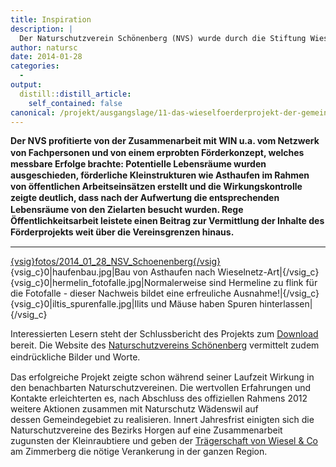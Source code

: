 ```yaml
---
title: Inspiration
description: |
  Der Naturschutzverein Schönenberg (NVS) wurde durch die Stiftung Wieselnetz (WIN) auf die Thematik der Kleinraubtiere aufmerksam und realisierte mit deren Unterstützung von 2009-2012 ein Wieselprojekt auf ihrem Gemeindegebiet. Die Projektierung erfolgte so überzeugend, dass innert kurzer Frist die nötigen finanziellen Mittel zur Realisierung des Projekts von privaten wie öffentlichen Geldgebern gesprochen wurden.
author: natursc
date: 2014-01-28
categories:
  - 
output:
  distill::distill_article:
    self_contained: false
canonical: /projekt/ausgangslage/11-das-wieselfoerderprojekt-der-gemeinde-schoenenberg-2009-2012
---
```



**<span style="line-height: 1.3em;">Der NVS profitierte von der
Zusammenarbeit mit WIN u.a. vom Netzwerk von Fachpersonen und von einem
erprobten Förderkonzept, welches messbare Erfolge brachte: Potentielle
Lebensräume wurden ausgeschieden, förderliche Kleinstrukturen wie
Asthaufen im Rahmen von öffentlichen Arbeitseinsätzen erstellt und die
Wirkungskontrolle zeigte deutlich, dass nach der Aufwertung die
entsprechenden Lebensräume von den Zielarten besucht wurden. Rege
Öffentlichkeitsarbeit leistete einen Beitrag zur Vermittlung der Inhalte
des Förderprojekts weit über die Vereinsgrenzen hinaus.</span>**

------------------------------------------------------------------------

[{vsig}fotos/2014\_01\_28\_NSV\_Schoenenberg{/vsig}](http://www.nv-schoenenberg.ch/joomla/index.php)  
{vsig\_c}0|haufenbau.jpg|Bau von Asthaufen nach
Wieselnetz-Art|{/vsig\_c}  
{vsig\_c}0|hermelin\_fotofalle.jpg|Normalerweise sind Hermeline zu flink
für die Fotofalle - dieser Nachweis bildet eine erfreuliche
Ausnahme!|{/vsig\_c}{vsig\_c}0|iltis\_spurenfalle.jpg|Ilits und Mäuse
haben Spuren hinterlassen|{/vsig\_c}

<span style="line-height: 1.3em;">Interessierten Lesern steht der
Schlussbericht des Projekts zum
</span>[Download](images/dokumente/Schlussbericht_Schoenenberg.pdf)<span
style="line-height: 1.3em;"> bereit. Die Website des
</span>[Naturschutzvereins
Schönenberg](http://www.nv-schoenenberg.ch/)<span
style="line-height: 1.3em;"> vermittelt zudem eindrückliche Bilder und
Worte.</span>

  
Das erfolgreiche Projekt zeigte schon während seiner Laufzeit Wirkung in
den benachbarten Naturschutzvereinen. Die wertvollen Erfahrungen und
Kontakte erleichterten es, nach Abschluss des offiziellen Rahmens 2012
weitere Aktionen zusammen mit Naturschutz Wädenswil auf
dessen Gemeindegebiet zu realisieren. Innert Jahresfrist einigten sich
die Naturschutzvereine des Bezirks Horgen auf eine Zusammenarbeit
zugunsten der Kleinraubtiere und geben der [Trägerschaft von Wiesel &
Co](ueber-uns/27-die-traegerschaft-wir-stellen-uns-vor) am Zimmerberg
die nötige Verankerung in der ganzen Region.

<!--http://wieselundco.ch/projekt/ausgangslage/11-das-wieselfoerderprojekt-der-gemeinde-schoenenberg-2009-2012-->
